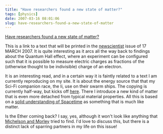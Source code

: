 ```yaml
---
title: "Have researchers found a new state of matter?"
tags: [physics]
date: 2007-03-16 08:01:06
slug: have-researchers-found-a-new-state-of-matter
---
```


[Have researchers found a new state of matter?](http://www.eurekalert.org/pub_releases/2007-03/ns-hrf031407.php)

This is a link to a text that will be printed in the [newscientist](http://www.newscientist.com) issue of 17 MARCH 2007. It is quite interesting as it arcs all the way back to findings about the Quantum Hall effect, where an experiment can be configured such that it is possible to measure electric charges as fractions of the (otherwise thought to be indivisible) charge of an electron.

It is an interesting read, and in a certain way it is faintly related to a text I am currently reproducing on my site. It is about the energy source that that my Sci-Fi companion race, the Ii, use on their swarm ships. The copying is currently half-way, but kicks off [here](?q=node/94). There I introduce a new kind of matter that is even more detached from typical material properties. All this is based on a [solid understanding of Spacetime](?q=node/46) as something that is much like matter. 

Is the Ether coming back? I say, yes, although it won't look like anything that [Michelson and Morley](http://en.wikipedia.org/wiki/Michelson%E2%80%93Morley) tried to find. I'd love to discuss this, but there is a distinct lack of sparring partners in my life on this issue!